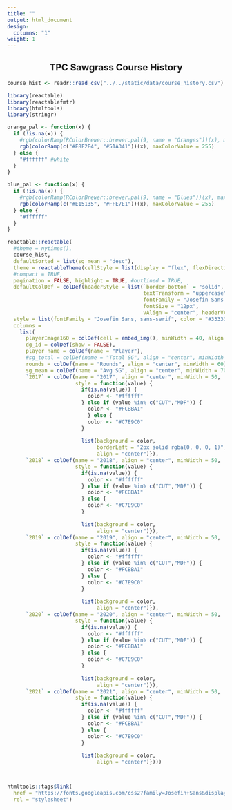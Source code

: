 ```yaml
---
title: ""
output: html_document
design: 
  columns: "1"
weight: 1
---
```


<center> <h2> TPC Sawgrass Course History</h2> </center>

```r
course_hist <- readr::read_csv("../../static/data/course_history.csv")
```



```r
library(reactable)
library(reactablefmtr)
library(htmltools)
library(stringr)

orange_pal <- function(x) {
  if (!is.na(x)) {
    #rgb(colorRamp(RColorBrewer::brewer.pal(9, name = "Oranges"))(x), maxColorValue = 255)
    rgb(colorRamp(c("#E8F2E4", "#51A341"))(x), maxColorValue = 255)
  } else {
    "#ffffff" #white
  }
}

blue_pal <- function(x) {
  if (!is.na(x)) {
    #rgb(colorRamp(RColorBrewer::brewer.pal(9, name = "Blues"))(x), maxColorValue = 255)
    rgb(colorRamp(c("#E15135", "#FFE7E1"))(x), maxColorValue = 255)
  } else {
    "#ffffff"
  }
}


```

<div align="center">

```r

reactable::reactable(
  #theme = nytimes(),
  course_hist, 
  defaultSorted = list(sg_mean = "desc"),
  theme = reactableTheme(cellStyle = list(display = "flex", flexDirection = "column", justifyContent = "center")),
  #compact = TRUE, 
  pagination = FALSE, highlight = TRUE, #outlined = TRUE,
  defaultColDef = colDef(headerStyle = list(`border-bottom` = "solid", borderWidth = "2px",
                                            textTransform = "uppercase",
                                            fontFamily = "Josefin Sans, sans-serif",
                                            fontSize = "12px",
                                            vAlign = "center", headerVAlign = "bottom")),
  style = list(fontFamily = "Josefin Sans, sans-serif", color = "#333333", fontSize = "14px", maxWidth = 800),
  columns = 
    list(
      playerImage160 = colDef(cell = embed_img(), minWidth = 40, align = "right", name = ""),
      dg_id = colDef(show = FALSE),
      player_name = colDef(name = "Player"),
      #sg_total = colDef(name = "Total SG", align = "center", minWidth = 65),
      rounds = colDef(name = "Rounds", align = "center", minWidth = 60),
      sg_mean = colDef(name = "Avg SG", align = "center", minWidth = 70),
      `2017` = colDef(name = "2017", align = "center", minWidth = 50,
                      style = function(value) {
                        if(is.na(value)) {
                          color <- "#ffffff"
                        } else if (value %in% c("CUT","MDF")) {
                          color <- "#FCBBA1"
                          } else {
                          color <- "#C7E9C0"
                        }
                        
                        list(background = color, 
                             borderLeft = "2px solid rgba(0, 0, 0, 1)",
                             align = "center")}),
      `2018` = colDef(name = "2018", align = "center", minWidth = 50,
                      style = function(value) {
                        if(is.na(value)) {
                          color <- "#ffffff"
                        } else if (value %in% c("CUT","MDF")) {
                          color <- "#FCBBA1"
                        } else {
                          color <- "#C7E9C0"
                        }
                        
                        list(background = color, 
                             align = "center")}),
      `2019` = colDef(name = "2019", align = "center", minWidth = 50,
                      style = function(value) {
                        if(is.na(value)) {
                          color <- "#ffffff"
                        } else if (value %in% c("CUT","MDF")) {
                          color <- "#FCBBA1"
                        } else {
                          color <- "#C7E9C0"
                        }
                        
                        list(background = color, 
                             align = "center")}),
      `2020` = colDef(name = "2020", align = "center", minWidth = 50, 
                      style = function(value) {
                        if(is.na(value)) {
                          color <- "#ffffff"
                        } else if (value %in% c("CUT","MDF")) {
                          color <- "#FCBBA1"
                        } else {
                          color <- "#C7E9C0"
                        }
                        
                        list(background = color, 
                             align = "center")}),
      `2021` = colDef(name = "2021", align = "center", minWidth = 50,
                      style = function(value) {
                        if(is.na(value)) {
                          color <- "#ffffff"
                        } else if (value %in% c("CUT","MDF")) {
                          color <- "#FCBBA1"
                        } else {
                          color <- "#C7E9C0"
                        }
                        
                        list(background = color, 
                             align = "center")})))



htmltools::tags$link(
  href = "https://fonts.googleapis.com/css2?family=Josefin+Sans&display=swap", 
  rel = "stylesheet")

```

</div>
